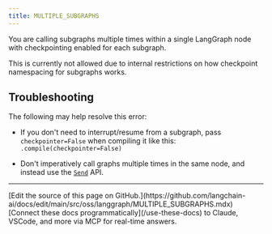 ```yaml
---
title: MULTIPLE_SUBGRAPHS
---
```




You are calling subgraphs multiple times within a single LangGraph node with checkpointing enabled for each subgraph.

This is currently not allowed due to internal restrictions on how checkpoint namespacing for subgraphs works.

## Troubleshooting

The following may help resolve this error:

* If you don't need to interrupt/resume from a subgraph, pass `checkpointer=False` when compiling it like this: `.compile(checkpointer=False)`




* Don't imperatively call graphs multiple times in the same node, and instead use the [`Send`](/oss/python/langgraph/graph-api#send) API.

---

<Callout icon="pen-to-square" iconType="regular">
    [Edit the source of this page on GitHub.](https://github.com/langchain-ai/docs/edit/main/src/oss/langgraph/MULTIPLE_SUBGRAPHS.mdx)
</Callout>
<Tip icon="terminal" iconType="regular">
    [Connect these docs programmatically](/use-these-docs) to Claude, VSCode, and more via MCP for    real-time answers.
</Tip>
